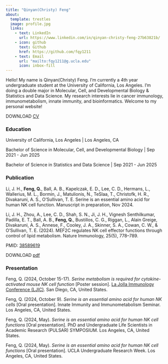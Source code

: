 ```yaml
---
title: "Qinyan(Christy) Feng"
about:
  template: trestles
  image: profile.jpg
  links:
    - text: LinkedIn
      url: https://www.linkedin.com/in/qinyan-christy-feng-27b63821b/
    - icon: github
      text: Github
      href: https://github.com/fqy1211
    - text: Email
      url: "mailto:fqy1211@g.ucla.edu"
      icon: inbox-fill
---
```


Hello! My name is Qinyan(Christy) Feng. I'm currently a 4th year undergraduate student at the University of California, Los Angeles. I'm doing a double major in Molecular, Cell, and Developmental Biology & Statistics and Data Science. My research interests lie in cancer immunology, immunometabolism, innate immunity, and bioinformatics. Welcome to my personal website! 

DOWNLOAD [CV](cv.pdf)

### Education

University of California, Los Angeles | Los Angeles, CA

Bachelor of Science in Molecular, Cell, and Developmental Biology | Sep 2021 - Jun 2025

Bachelor of Science in Statistics and Data Science | Sep 2021 - Jun 2025

### Publication

Li, J. H., **Feng, Q.**, Ball, A. B., Kapelczak, E. D., Lee, C. D., Hermans, L., Wallerius, M. L., Bormin, J., Matulionis,
N., TeSlaa, T., Christofk, H. R., Divakaruni, A. S., O’Sullivan, T. E. Serine is an essential amino acid for human NK
cell function. Manuscript in preparation, Nov 2024.

Li, J. H., Zhou, A., Lee, C. D., Shah, S. N., Ji, J. H., Vignesh Senthilkumar, Padilla, E. T., Ball, A. B., **Feng, Q.**,
Bustillos, C. G., Riggan, L., Alain Greige, Divakaruni, A. S., Annese, F., Cooley, J. A., Skinner, S. A., Cowan, C. W., & O’Sullivan, T. E. (2024). MEF2C regulates NK cell effector functions through control of lipid metabolism. Nature Immunology, 25(5), 778–789. 

PMID: [38589619](https://pubmed.ncbi.nlm.nih.gov/38589619/)

DOWNLOAD [pdf](mef2c-paper.pdf)

### Presentation

Feng, Q. (2024, October 15-17). *Serine metabolism is required for cytokine-activated mouse NK cell function* [Poster session]. [La Jolla Immunology Conference (LJIC)](https://www.lajollaic.org/). San Diego, CA, United States.

Feng, Q. (2024, October 9). *Serine is an essential amino acid for human NK cells* [Oral presentation]. Innate Immunity and Immunometabolism Seminar. Los Angeles, CA, United States.

Feng, Q. (2024, May). *Serine is an essential amino acid for human NK cell functions* [Oral presentation]. PhD and Undergraduate Life Scientists in Academic Research (PULSAR) SYMPOSIUM. Los Angeles, CA, United States.

Feng, Q. (2024, May). *Serine is an essential amino acid for human NK cell functions* [Oral presentation]. UCLA Undergraduate Research Week. Los Angeles, CA, United States.
